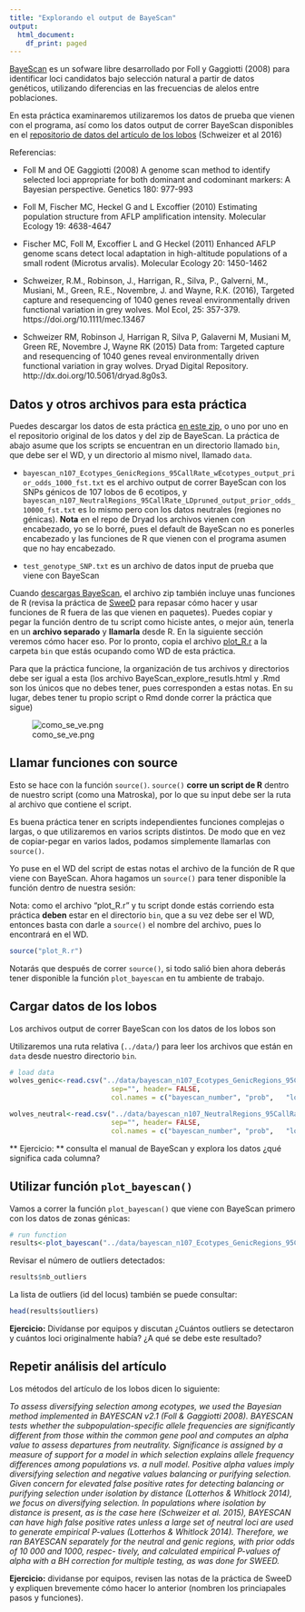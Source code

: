 ```yaml
---
title: "Explorando el output de BayeScan"
output:
  html_document:
    df_print: paged
---
```


[BayeScan](http://cmpg.unibe.ch/software/BayeScan/download.html) es un sofware libre desarrollado por Foll y Gaggiotti (2008)
para identificar loci candidatos bajo selección natural a partir de datos genéticos, utilizando diferencias en las frecuencias de alelos entre poblaciones.

En esta práctica examinaremos utilizaremos los datos de prueba que vienen con el programa, así como los datos output de correr BayeScan disponibles en el [repositorio de datos del artículo de los lobos](https://datadryad.org/stash/dataset/doi:10.5061/dryad.8g0s3) (Schweizer et al 2016)

Referencias:

* Foll M and OE Gaggiotti (2008) A genome scan method to identify selected loci appropriate for both dominant and codominant markers: A Bayesian perspective. Genetics 180: 977-993

* Foll M, Fischer MC, Heckel G and L Excoffier (2010) Estimating population structure from AFLP amplification intensity. Molecular Ecology 19: 4638-4647

* Fischer MC, Foll M, Excoffier L and G Heckel (2011) Enhanced AFLP genome scans detect local adaptation in high-altitude populations of a small rodent (Microtus arvalis). Molecular Ecology 20: 1450-1462

* Schweizer, R.M., Robinson, J., Harrigan, R., Silva, P., Galverni, M., Musiani, M., Green, R.E., Novembre, J. and Wayne, R.K. (2016), Targeted capture and resequencing of 1040 genes reveal environmentally driven functional variation in grey wolves. Mol Ecol, 25: 357-379. https://doi.org/10.1111/mec.13467

* Schweizer RM, Robinson J, Harrigan R, Silva P, Galaverni M, Musiani M, Green RE, Novembre J, Wayne RK (2015) Data from: Targeted capture and resequencing of 1040 genes reveal environmentally driven functional variation in gray wolves. Dryad Digital Repository. http://dx.doi.org/10.5061/dryad.8g0s3.

## Datos y otros archivos para esta práctica

Puedes descargar los datos de esta práctica [en este zip](data.zip), o uno por uno en el repositorio original de los datos y del zip de BayeScan. La práctica de abajo asume que los scripts se encuentran en un directorio llamado `bin`, que debe ser el WD, y un directorio al mismo nivel, llamado `data`. 

* `bayescan_n107_Ecotypes_GenicRegions_95CallRate_wEcotypes_output_prior_odds_1000_fst.txt` es el archivo output de correr BayeScan con los SNPs génicos de 107 lobos de 6 ecotipos, y `bayescan_n107_NeutralRegions_95CallRate_LDpruned_output_prior_odds_10000_fst.txt` es lo mismo pero con los datos neutrales (regiones no génicas). **Nota** en el repo de Dryad los archivos vienen con encabezado, yo se lo borré, pues el default de BayeScan no es ponerles encabezado y las funciones de R que vienen con el programa asumen que no hay encabezado.

* `test_genotype_SNP.txt` es un archivo de datos input de prueba que viene con BayeScan

Cuando [descargas BayeScan](http://cmpg.unibe.ch/software/BayeScan/files/BayeScan2.1.zip), el archivo zip también incluye unas funciones de R (revisa la práctica de [SweeD](https://aliciamstt.github.io/EvolAdapt/Unidad3_Test_selec_classic/SweeD_pvalues.html) para repasar cómo hacer y usar funciones de R fuera de las que vienen en paquetes). Puedes copiar y pegar la función dentro de tu script como hiciste antes, o mejor aún, tenerla en un **archivo separado** y **llamarla** desde R. En la siguiente sección veremos cómo hacer eso. Por lo pronto, copia el archivo [plot_R.r](plot_R.r) a la carpeta `bin` que estás ocupando como WD de esta práctica.

Para que la práctica funcione, la organización de tus archivos y directorios debe ser igual a esta (los archivo BayeScan_explore_resutls.html y .Rmd son los únicos que no debes tener, pues corresponden a estas notas. En su lugar, debes tener tu propio script o Rmd donde correr la práctica que sigue)

![como_se_ve.png](como_se_ve.png)


## Llamar funciones con source

Esto se hace con la función `source()`. `source()` **corre un script de R** dentro de nuestro script (como una Matroska), por lo que su input debe ser la ruta al archivo que contiene el script. 

Es buena práctica tener en scripts independientes funciones complejas o largas, o que utilizaremos en varios scripts distintos. De modo que en vez de copiar-pegar en varios lados, podamos simplemente llamarlas con `source()`. 

Yo puse en el WD del script de estas notas el archivo de la función de R que viene con BayeScan. Ahora hagamos un `source()` para tener disponible la función dentro de nuestra sesión:

Nota: como el archivo "plot_R.r" y tu script donde estás corriendo esta práctica **deben** estar en el directorio `bin`, que a su vez debe ser el WD, entonces basta con darle a `source()` el nombre del archivo, pues lo encontrará en el WD.

```r
source("plot_R.r")
```

Notarás que después de correr `source()`, si todo salió bien ahora deberás tener disponible la función `plot_bayescan` en tu ambiente de trabajo.

## Cargar datos de los lobos

Los archivos output de correr BayeScan con los datos de los lobos son 

Utilizaremos una ruta relativa (`../data/`) para leer los archivos que están en `data` desde nuestro directorio `bin`.


```r
# load data
wolves_genic<-read.csv("../data/bayescan_n107_Ecotypes_GenicRegions_95CallRate_wEcotypes_output_prior_odds_1000_fst.txt", 
                         sep="", header= FALSE,
                         col.names = c("bayescan_number", "prob",   "log10(PO)", "qval", "alpha", "fst"))

wolves_neutral<-read.csv("../data/bayescan_n107_NeutralRegions_95CallRate_LDpruned_output_prior_odds_10000_fst.txt", 
                         sep="", header= FALSE,
                         col.names = c("bayescan_number", "prob",   "log10(PO)", "qval", "alpha", "fst"))

```

** Ejercicio: ** consulta el manual de BayeScan y explora los datos ¿qué significa cada columna?

## Utilizar función `plot_bayescan()` 

Vamos a correr la función `plot_bayescan()` que viene con BayeScan primero con los datos de zonas génicas:
```r
# run function
results<-plot_bayescan("../data/bayescan_n107_Ecotypes_GenicRegions_95CallRate_wEcotypes_output_prior_odds_1000_fst.txt", FDR=0.05)

```

Revisar el número de outliers detectados:

```r
results$nb_outliers
```

La lista de outliers (id del locus) también se puede consultar:

```r
head(results$outliers)
```

**Ejercicio:** Divídanse por equipos y discutan ¿Cuántos outliers se detectaron y cuántos loci originalmente había? ¿A qué se debe este resultado?

## Repetir análisis del artículo

Los métodos del artículo de los lobos dicen lo siguiente:

*To assess diversifying selection among ecotypes, we used the Bayesian method implemented in BAYESCAN v2.1 (Foll & Gaggiotti 2008). BAYESCAN tests whether the subpopulation-specific allele frequencies are significantly different from those within the common gene pool and computes an alpha value to assess departures from neutrality. Significance is assigned by a measure of support for a model in which selection explains allele frequency differences among populations vs. a null model. Positive alpha values imply diversifying selection and negative values balancing or purifying selection. Given concern for elevated false positive rates for detecting balancing or purifying selection under isolation by distance (Lotterhos & Whitlock 2014), we focus on diversifying selection. In populations where isolation by distance is present, as is the case here (Schweizer et al. 2015), BAYESCAN can have high false positive rates unless a large set of neutral loci are used to generate empirical P-values (Lotterhos & Whitlock 2014). Therefore, we ran BAYESCAN separately for the neutral and genic regions, with prior odds of 10 000 and 1000, respec- tively, and calculated empirical P-values of alpha with a BH correction for multiple testing, as was done for SWEED.*

**Ejercicio:** dividanse por equipos, revisen las notas de la práctica de SweeD y expliquen brevemente cómo hacer lo anterior (nombren los princiapales pasos y funciones).

